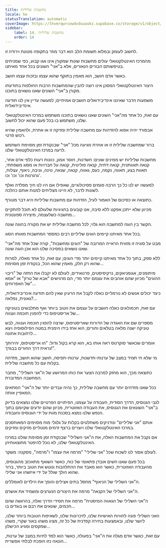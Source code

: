 ```yaml
---
title: מחשבות שליליות
locale: he
statusTranslation: automatic
coverImage: https://lhvmrqwrcowdvduuaukz.supabase.co/storage/v1/object/public/strapi-uploads/small_cover-tratado-de-psicologia-revolucionaria.webp-5e15e1cec4e0ebebcde5d7fc7565d8fd.webp
sidebar:
    label: 14. מחשבות שליליות
    order: 14
---
```

לחשוב לעומק ובמלוא תשומת הלב הוא דבר מוזר בתקופה מנוונת וירודה זו.

מהמרכז האינטלקטואלי עולים מחשבות שונות שמקורן אינו אגו קבוע, כפי שמניחים בטיפשותם הבורים הנאורים, אלא ב"אני" השונים בכל אחד מאיתנו.

כאשר אדם חושב, הוא מאמין בתוקף שהוא עצמו ובזכות עצמו חושב.

היצור האינטלקטואלי המסכן אינו רוצה להבין שהמחשבות הרבות החולפות בתודעתו מקורן ב"אני" השונים שאנו נושאים בתוכנו.

משמעות הדבר שאיננו אינדיבידואלים חושבים אמיתיים; למעשה עדיין אין לנו תודעה אינדיבידואלית.

עם זאת, כל אחד מה"אני" השונים שאנו נושאים בתוכנו משתמש במרכז האינטלקטואלי שלנו, משתמש בו בכל פעם שהוא יכול לחשוב.

אבסורד יהיה אפוא להזדהות עם מחשבה שלילית ומזיקה זו או אחרת, ולהאמין שהיא רכוש פרטי.

ברור שמחשבה שלילית זו או אחרת מגיעה מכל "אני" שבנקודת זמן מסוימת השתמש לרעה במרכז האינטלקטואלי שלנו.

מחשבות שליליות יש ממינים שונים: חשדנות, חוסר אמון, כוונות רעות כלפי אדם אחר, קנאה תאוותנית, קנאה דתית, קנאה פוליטית, קנאה על חברויות או מסוג משפחתי, תאוות בצע, תאווה, נקמה, כעס, גאווה, קנאה, שנאה, טינה, גניבה, ניאוף, עצלות, גרגרנות וכו' וכו' וכו'.

למעשה יש לנו כל כך הרבה פגמים פסיכולוגיים, שאפילו אם היו לנו חיך מפלדה ואלף לשונות לדבר, לא היינו מצליחים למנות אותם כהלכה.

כתוצאה או כסיכום של האמור לעיל, הזדהות עם מחשבות שליליות היא דבר מטורף.

מכיוון שלא ייתכן אפקט ללא סיבה, אנו קובעים בחגיגיות שלעולם לא תוכל להתקיים מחשבה כשלעצמה, מיצירה ספונטנית...

הקשר בין הוגה למחשבה הוא גלוי; לכל מחשבה שלילית יש את מקורה בהוגה שונה.

בכל אחד מאיתנו קיימים הוגים שליליים רבים כמספר המחשבות מאותו הסוג.

מבט על סוגיה זו מזווית הראייה המרובה של "הוגים ומחשבות", קורה שכל אחד מה"אני" שאנו נושאים בפסיכה שלנו הוא אכן הוגה שונה.

ללא ספק, בתוך כל אחד מאיתנו קיימים יותר מדי הוגים; עם זאת, כל אחד מאלה, למרות שהוא רק חלק, מאמין שהוא הכל, בנקודת זמן מסוימת...

מיתומנים, אגומניאקים, נרקיסיסטים, פרנואידים, לעולם לא יקבלו את התזה של "ריבוי ההוגים" מכיוון שהם אוהבים את עצמם יותר מדי, הם מרגישים "אבא של טרזן" או "אמא של האפרוחים"...

כיצד יכולים אנשים לא נורמליים כאלה לקבל את הרעיון שאין להם תודעה אינדיבידואלית, גאונית, נפלאה?...

עם זאת, חכמולוגים כאלה חושבים על עצמם את הטוב ביותר ואף מתלבשים בטוניקה של אריסטיפוס כדי להפגין חוכמה וענווה...

מספרים שם את האגדה של הדורות שאריסטיפוס, שרצה להפגין חוכמה וענווה, לבש טוניקה ישנה מלאה בטלאים וחורים; הוא אחז בידו הימנית במטה הפילוסופיה ויצא לרחובות אתונה...

אומרים שכאשר סוקרטס ראה אותו בא, הוא קרא בקול גדול: "הו אריסטיפוס, יהירותך נראית דרך החורים בבגדך!".

מי שלא חי תמיד במצב של ערנות-חדשנות, ערנות-תפיסה, חושב שהוא חושב, מזדהה בקלות עם כל מחשבה שלילית.

כתוצאה מכך, הוא מחזק למרבה הצער את כוחו המרושע של ה"אני השלילי", מחבר המחשבה המדוברת.

ככל שאנו מזדהים יותר עם מחשבה שלילית, כך נהיה עבדים יותר של ה"אני" המתאים המאפיין אותה.

לגבי הגנוסיס, הדרך הסודית, העבודה על עצמנו, הפיתויים הפרטיים שלנו נמצאים בדיוק ב"אני" השונאים את הגנוסיס, את העבודה האזוטרית, מכיוון שהם יודעים שקיומם בתוך הנפש שלנו נמצא בסכנת מוות על ידי הגנוסיס והעבודה.

אותם "אני שליליים" ונודניקים משתלטים בקלות על גלגלי מוח מסוימים המאוחסנים במרכז האינטלקטואלי שלנו ויוצרים ברצף זרמים מנטליים מזיקים ומזיקים.

אם נקבל את המחשבות האלה, את ה"אני השלילי" שבנקודת זמן מסוימת שולט במרכז האינטלקטואלי שלנו, לא נוכל להיפטר מתוצאותיהן.

לעולם אסור לנו לשכוח שכל "אני שלילי" "מרמה את עצמו" ו"מרמה", מסקנה: משקר.

בכל פעם שאנו חשים אובדן פתאומי של כוח, כאשר השואף מתאכזב מהגנוסיס, מהעבודה האזוטרית, כאשר הוא מאבד את ההתלהבות ונוטש את הטוב ביותר, ברור שהוא הולך שולל על ידי איזשהו אני שלילי.

ה"אני השלילי של הניאוף" מחסל בתים אצילים והופך את הילדים לאומללים.

ה"אני השלילי של הקנאה" מרמה את היצורים הנערצים ומשמיד את אושרם.

ה"אני השלילי של הגאווה המיסטית" מרמה את חסידי הדרך ואלה, בהרגשה שהם חכמים, שונאים את רבם או בוגדים בו...

האני השלילי פונה לחוויות האישיות שלנו, לזיכרונות שלנו, לשאיפות הטובות ביותר שלנו, ליושר שלנו, ובאמצעות בחירה קפדנית של כל זה, מציג משהו באור שקרי, משהו שמקסים ומגיע הכישלון...

עם זאת, כאשר אדם מגלה את ה"אני" בפעולה, כאשר הוא למד לחיות במצב של ערנות, הונאה כזו הופכת לבלתי אפשרית...

